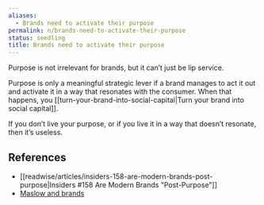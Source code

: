 ```yaml
---
aliases:
  - Brands need to activate their purpose
permalink: n/brands-need-to-activate-their-purpose
status: seedling
title: Brands need to activate their purpose
---
```

Purpose is not irrelevant for brands, but it can’t just be lip service.

Purpose is only a meaningful strategic lever if a brand manages to act it out and activate it in a way that resonates with the consumer. When that happens, you [[turn-your-brand-into-social-capital|Turn your brand into social capital]].

If you don’t live your purpose, or if you live it in a way that doesn’t resonate, then it’s useless.

## References

- [[readwise/articles/insiders-158-are-modern-brands-post-purpose|Insiders #158 Are Modern Brands "Post-Purpose"]]
- [Maslow and brands](https://nebulab.com/newsletter/maslow-and-brands)
